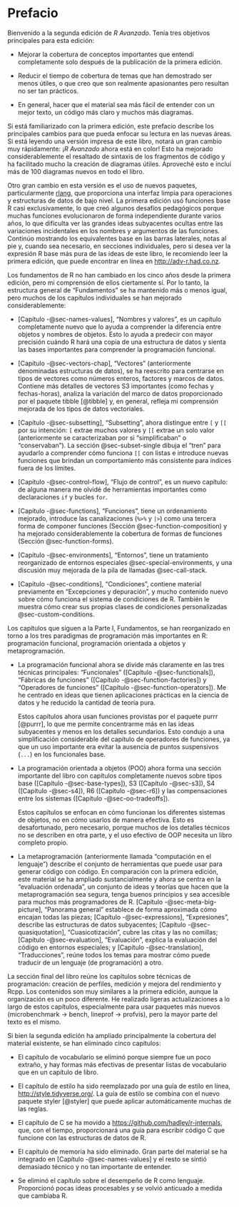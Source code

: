# Prefacio {.unnumbered}

Bienvenido a la segunda edición de *R Avanzado*. Tenía tres objetivos principales para esta edición:

-   Mejorar la cobertura de conceptos importantes que entendí completamente solo después de la publicación de la primera edición.

-   Reducir el tiempo de cobertura de temas que han demostrado ser menos útiles, o que creo que son realmente apasionantes pero resultan no ser tan prácticos.

-   En general, hacer que el material sea más fácil de entender con un mejor texto, un código más claro y muchos más diagramas.

Si está familiarizado con la primera edición, este prefacio describe los principales cambios para que pueda enfocar su lectura en las nuevas áreas. Si está leyendo una versión impresa de este libro, notará un gran cambio muy rápidamente: ¡*R Avanzado* ahora está en color! Esto ha mejorado considerablemente el resaltado de sintaxis de los fragmentos de código y ha facilitado mucho la creación de diagramas útiles. Aproveché esto e incluí más de 100 diagramas nuevos en todo el libro.

Otro gran cambio en esta versión es el uso de nuevos paquetes, particularmente [rlang](http://rlang.r-lib.org), que proporciona una interfaz limpia para operaciones y estructuras de datos de bajo nivel. La primera edición usó funciones base R casi exclusivamente, lo que creó algunos desafíos pedagógicos porque muchas funciones evolucionaron de forma independiente durante varios años, lo que dificulta ver las grandes ideas subyacentes ocultas entre las variaciones incidentales en los nombres y argumentos de las funciones. Continúo mostrando los equivalentes base en las barras laterales, notas al pie y, cuando sea necesario, en secciones individuales, pero si desea ver la expresión R base más pura de las ideas de este libro, le recomiendo leer la primera edición, que puede encontrar en línea en <http://adv-r.had.co.nz>.

Los fundamentos de R no han cambiado en los cinco años desde la primera edición, pero mi comprensión de ellos ciertamente sí. Por lo tanto, la estructura general de "Fundamentos" se ha mantenido más o menos igual, pero muchos de los capítulos individuales se han mejorado considerablemente:

-   [Capítulo -@sec-names-values], "Nombres y valores", es un capítulo completamente nuevo que lo ayuda a comprender la diferencia entre objetos y nombres de objetos. Esto lo ayuda a predecir con mayor precisión cuándo R hará una copia de una estructura de datos y sienta las bases importantes para comprender la programación funcional.

-   [Capítulo -@sec-vectors-chap], "Vectores" (anteriormente denominadas estructuras de datos), se ha reescrito para centrarse en tipos de vectores como números enteros, factores y marcos de datos. Contiene más detalles de vectores S3 importantes (como fechas y fechas-horas), analiza la variación del marco de datos proporcionado por el paquete tibble [@tibble] y, en general, refleja mi comprensión mejorada de los tipos de datos vectoriales.

-   [Capítulo -@sec-subsetting], "Subsetting", ahora distingue entre `[` y `[[` por su intención: `[` extrae muchos valores y `[[` extrae un solo valor (anteriormente se caracterizaban por si "simplificaban" o "conservaban"). La sección @sec-subset-single dibuja el "tren" para ayudarlo a comprender cómo funciona `[[` con listas e introduce nuevas funciones que brindan un comportamiento más consistente para índices fuera de los límites.

-   [Capítulo -@sec-control-flow], "Flujo de control", es un nuevo capítulo: de alguna manera me olvidé de herramientas importantes como declaraciones `if` y bucles `for`.

-   [Capítulo -@sec-functions], "Funciones", tiene un ordenamiento mejorado, introduce las canalizaciones (`%>%` y `|>`) como una tercera forma de componer funciones (Sección @sec-function-composition) y ha mejorado considerablemente la cobertura de formas de funciones (Sección @sec-function-forms).

-   [Capítulo -@sec-environments], "Entornos", tiene un tratamiento reorganizado de entornos especiales @sec-special-environments, y una discusión muy mejorada de la pila de llamadas @sec-call-stack.

-   [Capítulo -@sec-conditions], "Condiciones", contiene material previamente en "Excepciones y depuración", y mucho contenido nuevo sobre cómo funciona el sistema de condiciones de R. También le muestra cómo crear sus propias clases de condiciones personalizadas @sec-custom-conditions.

Los capítulos que siguen a la Parte I, Fundamentos, se han reorganizado en torno a los tres paradigmas de programación más importantes en R: programación funcional, programación orientada a objetos y metaprogramación.

-   La programación funcional ahora se divide más claramente en las tres técnicas principales: "Funcionales" ([Capítulo -@sec-functionals]), "Fábricas de funciones" ([Capítulo -@sec-function-factories]) y "Operadores de funciones" ([Capítulo -@sec-function-operators]). Me he centrado en ideas que tienen aplicaciones prácticas en la ciencia de datos y he reducido la cantidad de teoría pura.

    Estos capítulos ahora usan funciones provistas por el paquete purrr [@purrr], lo que me permite concentrarme más en las ideas subyacentes y menos en los detalles secundarios. Esto condujo a una simplificación considerable del capítulo de operadores de funciones, ya que un uso importante era evitar la ausencia de puntos suspensivos (`...`) en los funcionales base.

-   La programación orientada a objetos (POO) ahora forma una sección importante del libro con capítulos completamente nuevos sobre tipos base ([Capítulo -@sec-base-types]), S3 ([Capítulo -@sec-s3]), S4 ([Capítulo -@sec-s4]), R6 ([Capítulo -@sec-r6]) y las compensaciones entre los sistemas ([Capítulo -@sec-oo-tradeoffs]).

    Estos capítulos se enfocan en cómo funcionan los diferentes sistemas de objetos, no en cómo usarlos de manera efectiva. Esto es desafortunado, pero necesario, porque muchos de los detalles técnicos no se describen en otra parte, y el uso efectivo de OOP necesita un libro completo propio.

-   La metaprogramación (anteriormente llamada "computación en el lenguaje") describe el conjunto de herramientas que puede usar para generar código con código. En comparación con la primera edición, este material se ha ampliado sustancialmente y ahora se centra en la "evaluación ordenada", un conjunto de ideas y teorías que hacen que la metaprogramación sea segura, tenga buenos principios y sea accesible para muchos más programadores de R. [Capítulo -@sec-meta-big-picture], "Panorama general" establece de forma aproximada cómo encajan todas las piezas; [Capítulo -@sec-expressions], "Expresiones", describe las estructuras de datos subyacentes; [Capítulo -@sec-quasiquotation], "Cuasicotización", cubre las citas y las no comillas; [Capítulo -@sec-evaluation], "Evaluación", explica la evaluación del código en entornos especiales; y [Capítulo -@sec-translation], "Traducciones", reúne todos los temas para mostrar cómo puede traducir de un lenguaje (de programación) a otro.

La sección final del libro reúne los capítulos sobre técnicas de programación: creación de perfiles, medición y mejora del rendimiento y Rcpp. Los contenidos son muy similares a la primera edición, aunque la organización es un poco diferente. He realizado ligeras actualizaciones a lo largo de estos capítulos, especialmente para usar paquetes más nuevos (microbenchmark -\> bench, lineprof -\> profvis), pero la mayor parte del texto es el mismo.

Si bien la segunda edición ha ampliado principalmente la cobertura del material existente, se han eliminado cinco capítulos:

-   El capítulo de vocabulario se eliminó porque siempre fue un poco extraño, y hay formas más efectivas de presentar listas de vocabulario que en un capítulo de libro.

-   El capítulo de estilo ha sido reemplazado por una guía de estilo en línea, <http://style.tidyverse.org/>. La guía de estilo se combina con el nuevo paquete styler [@styler] que puede aplicar automáticamente muchas de las reglas.

-   El capítulo de C se ha movido a <https://github.com/hadley/r-internals>, que, con el tiempo, proporcionará una guía para escribir código C que funcione con las estructuras de datos de R.

-   El capítulo de memoria ha sido eliminado. Gran parte del material se ha integrado en [Capítulo -@sec-names-values] y el resto se sintió demasiado técnico y no tan importante de entender.

-   Se eliminó el capítulo sobre el desempeño de R como lenguaje. Proporcionó pocas ideas procesables y se volvió anticuado a medida que cambiaba R.
